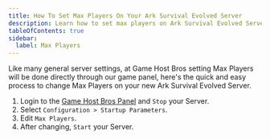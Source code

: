 ```yaml
---
title: How To Set Max Players On Your Ark Survival Evolved Server
description: Learn how to set max players on Ark Survival Evolved Server
tableOfContents: true
sidebar:
  label: Max Players
---
```


Like many general server settings, at Game Host Bros setting Max Players will be done directly through our game panel, here's the quick and easy process to change Max Players on your new Ark Survival Evolved Server.

1. Login to the [Game Host Bros Panel](https://panel.gamehostbros.com/) and `Stop` your Server.
2. Select `Configuration > Startup Parameters`.
3. Edit `Max Players`.
4. After changing, `Start` your Server.

